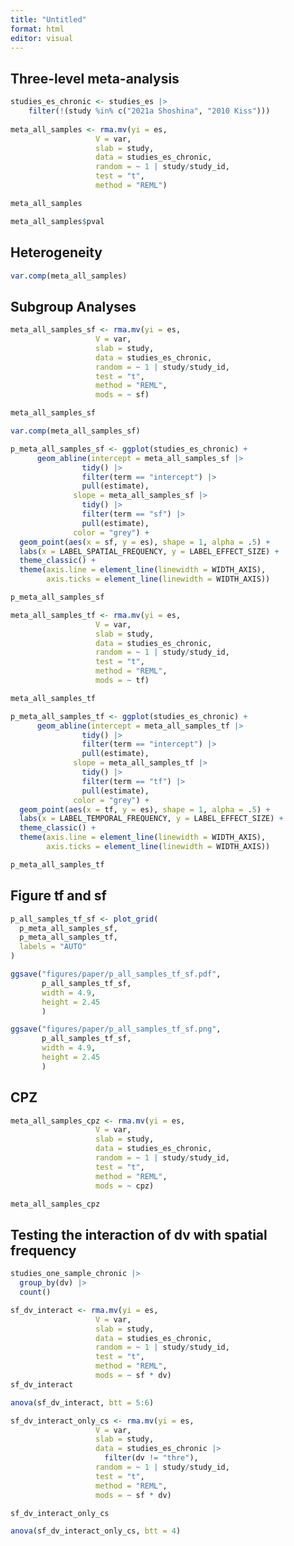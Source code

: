 ```yaml
---
title: "Untitled"
format: html
editor: visual
---
```


## Three-level meta-analysis

```r
studies_es_chronic <- studies_es |> 
    filter(!(study %in% c("2021a Shoshina", "2010 Kiss")))
  
meta_all_samples <- rma.mv(yi = es, 
                   V = var, 
                   slab = study,
                   data = studies_es_chronic,
                   random = ~ 1 | study/study_id, 
                   test = "t", 
                   method = "REML")

meta_all_samples
```

```r
meta_all_samples$pval
```


## Heterogeneity 

```r
var.comp(meta_all_samples)
```

## Subgroup Analyses

```r
meta_all_samples_sf <- rma.mv(yi = es, 
                   V = var, 
                   slab = study,
                   data = studies_es_chronic,
                   random = ~ 1 | study/study_id, 
                   test = "t", 
                   method = "REML", 
                   mods = ~ sf)

meta_all_samples_sf 
```

```r
var.comp(meta_all_samples_sf)
```

```r
p_meta_all_samples_sf <- ggplot(studies_es_chronic) +
      geom_abline(intercept = meta_all_samples_sf |> 
                tidy() |> 
                filter(term == "intercept") |> 
                pull(estimate), 
              slope = meta_all_samples_sf |> 
                tidy() |> 
                filter(term == "sf") |> 
                pull(estimate), 
              color = "grey") +
  geom_point(aes(x = sf, y = es), shape = 1, alpha = .5) +
  labs(x = LABEL_SPATIAL_FREQUENCY, y = LABEL_EFFECT_SIZE) +
  theme_classic() +
  theme(axis.line = element_line(linewidth = WIDTH_AXIS),
        axis.ticks = element_line(linewidth = WIDTH_AXIS))

p_meta_all_samples_sf
```


```r
meta_all_samples_tf <- rma.mv(yi = es, 
                   V = var, 
                   slab = study,
                   data = studies_es_chronic,
                   random = ~ 1 | study/study_id, 
                   test = "t", 
                   method = "REML", 
                   mods = ~ tf)

meta_all_samples_tf
```

```r
p_meta_all_samples_tf <- ggplot(studies_es_chronic) +
      geom_abline(intercept = meta_all_samples_tf |> 
                tidy() |> 
                filter(term == "intercept") |> 
                pull(estimate), 
              slope = meta_all_samples_tf |> 
                tidy() |> 
                filter(term == "tf") |> 
                pull(estimate), 
              color = "grey") +
  geom_point(aes(x = tf, y = es), shape = 1, alpha = .5) +
  labs(x = LABEL_TEMPORAL_FREQUENCY, y = LABEL_EFFECT_SIZE) +
  theme_classic() +
  theme(axis.line = element_line(linewidth = WIDTH_AXIS),
        axis.ticks = element_line(linewidth = WIDTH_AXIS))

p_meta_all_samples_tf
```



## Figure tf and sf

```r
p_all_samples_tf_sf <- plot_grid(
  p_meta_all_samples_sf,
  p_meta_all_samples_tf, 
  labels = "AUTO"
)

ggsave("figures/paper/p_all_samples_tf_sf.pdf",
       p_all_samples_tf_sf, 
       width = 4.9, 
       height = 2.45
       )

ggsave("figures/paper/p_all_samples_tf_sf.png",
       p_all_samples_tf_sf, 
       width = 4.9, 
       height = 2.45
       )
```


## CPZ

```r
meta_all_samples_cpz <- rma.mv(yi = es, 
                   V = var, 
                   slab = study,
                   data = studies_es_chronic,
                   random = ~ 1 | study/study_id, 
                   test = "t", 
                   method = "REML", 
                   mods = ~ cpz)

meta_all_samples_cpz
```




## Testing the interaction of dv with spatial frequency


```r
studies_one_sample_chronic |> 
  group_by(dv) |> 
  count()
```

```r
sf_dv_interact <- rma.mv(yi = es, 
                   V = var, 
                   slab = study,
                   data = studies_es_chronic,
                   random = ~ 1 | study/study_id, 
                   test = "t", 
                   method = "REML", 
                   mods = ~ sf * dv) 
sf_dv_interact
```

```r
anova(sf_dv_interact, btt = 5:6)
```

```r
sf_dv_interact_only_cs <- rma.mv(yi = es, 
                   V = var, 
                   slab = study,
                   data = studies_es_chronic |> 
                     filter(dv != "thre"),
                   random = ~ 1 | study/study_id, 
                   test = "t", 
                   method = "REML", 
                   mods = ~ sf * dv) 

sf_dv_interact_only_cs
```

```r
anova(sf_dv_interact_only_cs, btt = 4)
```

